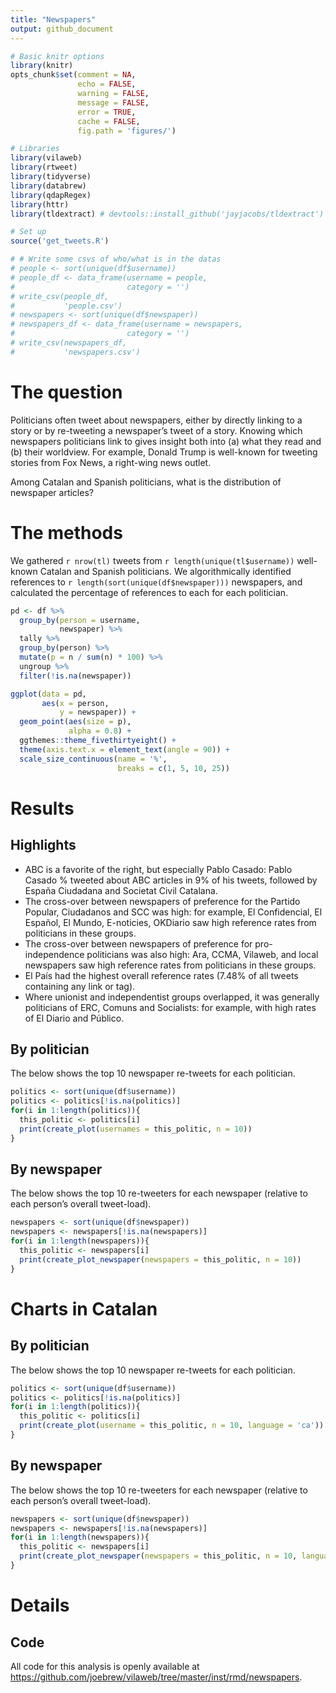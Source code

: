 ```yaml
---
title: "Newspapers"
output: github_document
---
```





```r
# Basic knitr options
library(knitr)
opts_chunk$set(comment = NA, 
               echo = FALSE, 
               warning = FALSE, 
               message = FALSE, 
               error = TRUE, 
               cache = FALSE,
               fig.path = 'figures/')
```


```r
# Libraries
library(vilaweb)
library(rtweet)
library(tidyverse)
library(databrew)
library(qdapRegex)
library(httr)
library(tldextract) # devtools::install_github('jayjacobs/tldextract')
```

```r
# Set up
source('get_tweets.R')

# # Write some csvs of who/what is in the datas
# people <- sort(unique(df$username))
# people_df <- data_frame(username = people,
#                         category = '')
# write_csv(people_df,
#           'people.csv')
# newspapers <- sort(unique(df$newspaper))
# newspapers_df <- data_frame(username = newspapers,
#                         category = '')
# write_csv(newspapers_df,
#           'newspapers.csv')
```


# The question

Politicians often tweet about newspapers, either by directly linking to a story or by re-tweeting a newspaper's tweet of a story. Knowing which newspapers politicians link to gives insight both into (a) what they read and (b) their worldview. For example, Donald Trump is well-known for tweeting stories from Fox News, a right-wing news outlet. 

Among Catalan and Spanish politicians, what is the distribution of newspaper articles?

# The methods

We gathered `r nrow(tl)` tweets from `r length(unique(tl$username))` well-known Catalan and Spanish politicians. We algorithmically identified references to `r length(sort(unique(df$newspaper)))` newspapers, and calculated the percentage of references to each for each politician. 

```r
pd <- df %>%
  group_by(person = username,
           newspaper) %>%
  tally %>%
  group_by(person) %>%
  mutate(p = n / sum(n) * 100) %>%
  ungroup %>%
  filter(!is.na(newspaper))

ggplot(data = pd,
       aes(x = person,
           y = newspaper)) +
  geom_point(aes(size = p),
             alpha = 0.8) +
  ggthemes::theme_fivethirtyeight() +
  theme(axis.text.x = element_text(angle = 90)) +
  scale_size_continuous(name = '%',
                        breaks = c(1, 5, 10, 25))
```

# Results

## Highlights

- ABC is a favorite of the right, but especially Pablo Casado: Pablo Casado % tweeted about ABC articles in 9% of his tweets, followed by España Ciudadana and Societat Civil Catalana.
- The cross-over between newspapers of preference for the Partido Popular, Ciudadanos and SCC was high: for example, El Confidencial, El Español, El Mundo, E-noticies, OKDiario saw high reference rates from politicians in these groups. 
- The cross-over between newspapers of preference for pro-independence politicians was also high: Ara, CCMA, Vilaweb, and local newspapers saw high reference rates from politicians in these groups.
- El País had the highest overall reference rates (7.48% of all tweets containing any link or tag). 
- Where unionist and independentist groups overlapped, it was generally politicians of ERC, Comuns and Socialists: for example, with high rates of El Diario and Público.



## By politician

The below shows the top 10 newspaper re-tweets for each politician.


```r
politics <- sort(unique(df$username))
politics <- politics[!is.na(politics)]
for(i in 1:length(politics)){
  this_politic <- politics[i]
  print(create_plot(usernames = this_politic, n = 10))
}
```

## By newspaper

The below shows the top 10 re-tweeters for each newspaper (relative to each person's overall tweet-load).

```r
newspapers <- sort(unique(df$newspaper))
newspapers <- newspapers[!is.na(newspapers)]
for(i in 1:length(newspapers)){
  this_politic <- newspapers[i]
  print(create_plot_newspaper(newspapers = this_politic, n = 10))
}
```

# Charts in Catalan


## By politician

The below shows the top 10 newspaper re-tweets for each politician.


```r
politics <- sort(unique(df$username))
politics <- politics[!is.na(politics)]
for(i in 1:length(politics)){
  this_politic <- politics[i]
  print(create_plot(username = this_politic, n = 10, language = 'ca'))
}
```

## By newspaper

The below shows the top 10 re-tweeters for each newspaper (relative to each person's overall tweet-load).

```r
newspapers <- sort(unique(df$newspaper))
newspapers <- newspapers[!is.na(newspapers)]
for(i in 1:length(newspapers)){
  this_politic <- newspapers[i]
  print(create_plot_newspaper(newspapers = this_politic, n = 10, language = 'ca'))
}
```




# Details

## Code

All code for this analysis is openly available at [https://github.com/joebrew/vilaweb/tree/master/inst/rmd/newspapers](https://github.com/joebrew/vilaweb/tree/master/inst/rmd/newspapers).

